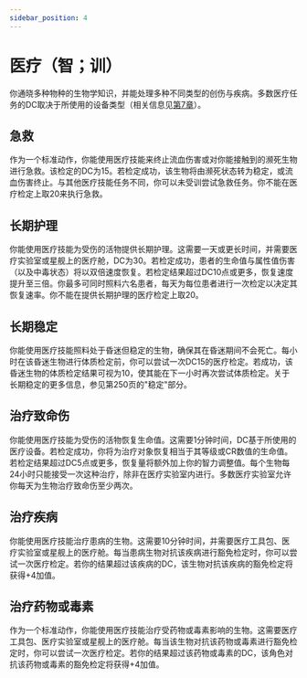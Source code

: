 ```yaml
---
sidebar_position: 4
---
```


# 医疗（智；训）

你通晓多种物种的生物学知识，并能处理多种不同类型的创伤与疾病。多数医疗任务的DC取决于所使用的设备类型（相关信息见[第7章](/core_rulebook/chapter%207)）。

## 急救

作为一个标准动作，你能使用医疗技能来终止流血伤害或对你能接触到的濒死生物进行急救。该检定的DC为15。若检定成功，该生物将由濒死状态转为稳定，或流血伤害终止。与其他医疗技能任务不同，你可以未受训尝试急救任务。你不能在医疗检定上取20来执行急救。

## 长期护理

你能使用医疗技能为受伤的活物提供长期护理。这需要一天或更长时间，并需要医疗实验室或星舰上的医疗舱，DC为30。若检定成功，患者的生命值与属性值伤害（以及中毒状态）将以双倍速度恢复。若检定结果超过DC10点或更多，恢复速度提升至三倍。你最多可同时照料六名患者，每天为每位患者进行一次检定以决定其恢复速率。你不能在提供长期护理的医疗检定上取20。

## 长期稳定

你能使用医疗技能照料处于昏迷但稳定的生物，确保其在昏迷期间不会死亡。每小时在该昏迷生物进行体质检定前，你可以尝试一次DC15的医疗检定。若成功，该昏迷生物的体质检定结果可视为10，使其能在下一小时再次尝试体质检定。关于长期稳定的更多信息，参见第250页的"稳定"部分。

## 治疗致命伤

你能使用医疗技能为受伤的活物恢复生命值。这需要1分钟时间，DC基于所使用的医疗设备。若检定成功，你将为治疗对象恢复相当于其等级或CR数值的生命值。若检定结果超过DC5点或更多，恢复量将额外加上你的智力调整值。每个生物每24小时只能接受一次这种治疗，除非在医疗实验室内进行。多数医疗实验室允许你每天为生物治疗致命伤至少两次。

## 治疗疾病

你能使用医疗技能治疗患病的生物。这需要10分钟时间，并需要医疗工具包、医疗实验室或星舰上的医疗舱。每当患病生物对抗该疾病进行豁免检定时，你可以尝试一次医疗检定。若你的结果超过该疾病的DC，该生物对抗该疾病的豁免检定将获得+4加值。

## 治疗药物或毒素

作为一个标准动作，你能使用医疗技能治疗受药物或毒素影响的生物。这需要医疗工具包、医疗实验室或星舰上的医疗舱。每当该生物对抗该药物或毒素进行豁免检定时，你可以尝试一次医疗检定。若你的结果超过该药物或毒素的DC，该角色对抗该药物或毒素的豁免检定将获得+4加值。